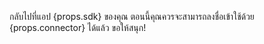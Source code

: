 กลับไปที่แอป {props.sdk} ของคุณ ตอนนี้คุณควรจะสามารถลงชื่อเข้าใช้ด้วย {props.connector} ได้แล้ว ขอให้สนุก!
